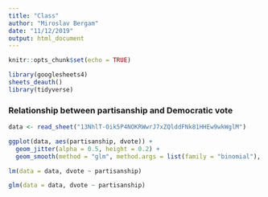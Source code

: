 ```yaml
---
title: "Class"
author: "Miroslav Bergam"
date: "11/12/2019"
output: html_document
---
```


```r
knitr::opts_chunk$set(echo = TRUE)

library(googlesheets4)
sheets_deauth()
library(tidyverse)

```

### Relationship between partisanship and Democratic vote

```r

data <- read_sheet("13NhlT-Oik5P4NOKRWwrJ7xZQlddFNk81HHEw9wkWglM")

ggplot(data, aes(partisanship, dvote)) +
  geom_jitter(alpha = 0.5, height = 0.2) +
  geom_smooth(method = "glm", method.args = list(family = "binomial"), se = FALSE)

lm(data = data, dvote ~ partisanship)

glm(data = data, dvote ~ partisanship)
```

